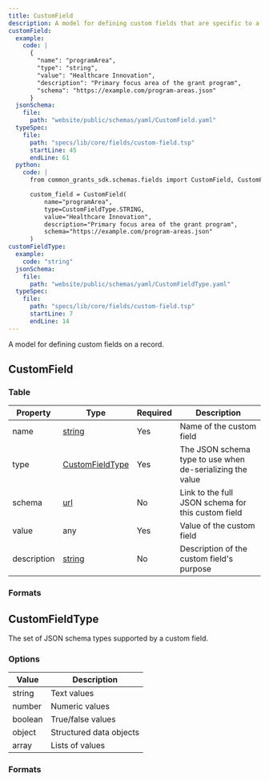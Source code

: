 ```yaml
---
title: CustomField
description: A model for defining custom fields that are specific to a given implementation
customField:
  example:
    code: |
      {
        "name": "programArea",
        "type": "string",
        "value": "Healthcare Innovation",
        "description": "Primary focus area of the grant program",
        "schema": "https://example.com/program-areas.json"
      }
  jsonSchema:
    file:
      path: "website/public/schemas/yaml/CustomField.yaml"
  typeSpec:
    file:
      path: "specs/lib/core/fields/custom-field.tsp"
      startLine: 45
      endLine: 61
  python:
    code: |
      from common_grants_sdk.schemas.fields import CustomField, CustomFieldType

      custom_field = CustomField(
          name="programArea",
          type=CustomFieldType.STRING,
          value="Healthcare Innovation",
          description="Primary focus area of the grant program",
          schema="https://example.com/program-areas.json"
      )
customFieldType:
  example:
    code: "string"
  jsonSchema:
    file:
      path: "website/public/schemas/yaml/CustomFieldType.yaml"
  typeSpec:
    file:
      path: "specs/lib/core/fields/custom-field.tsp"
      startLine: 7
      endLine: 14
---
```



A model for defining custom fields on a record.

## CustomField

### Table

| Property    | Type                                    | Required | Description                                               |
| ----------- | --------------------------------------- | -------- | --------------------------------------------------------- |
| name        | [string](/protocol/types/string#string) | Yes      | Name of the custom field                                  |
| type        | [CustomFieldType](#customfieldtype)     | Yes      | The JSON schema type to use when de-serializing the value |
| schema      | [url](/protocol/types/string#url)       | No       | Link to the full JSON schema for this custom field        |
| value       | any                                     | Yes      | Value of the custom field                                 |
| description | [string](/protocol/types/string#string) | No       | Description of the custom field's purpose                 |

### Formats

<SchemaFormatTabs
  example={frontmatter.customField.example}
  jsonSchema={frontmatter.customField.jsonSchema}
  typeSpec={frontmatter.customField.typeSpec}
  python={frontmatter.customField.python}
/>

## CustomFieldType

The set of JSON schema types supported by a custom field.

### Options

| Value   | Description             |
| ------- | ----------------------- |
| string  | Text values             |
| number  | Numeric values          |
| boolean | True/false values       |
| object  | Structured data objects |
| array   | Lists of values         |

### Formats

<SchemaFormatTabs
  example={frontmatter.customFieldType.example}
  jsonSchema={frontmatter.customFieldType.jsonSchema}
  typeSpec={frontmatter.customFieldType.typeSpec}
/>
